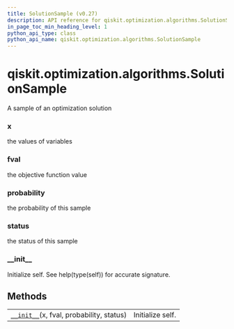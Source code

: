 ```yaml
---
title: SolutionSample (v0.27)
description: API reference for qiskit.optimization.algorithms.SolutionSample in qiskit v0.27
in_page_toc_min_heading_level: 1
python_api_type: class
python_api_name: qiskit.optimization.algorithms.SolutionSample
---
```


<span id="qiskit-optimization-algorithms-solutionsample" />

# qiskit.optimization.algorithms.SolutionSample

<Class id="qiskit.optimization.algorithms.SolutionSample" isDedicatedPage={true} github="https://github.com/qiskit-community/qiskit-aqua/tree/stable/0.9/qiskit/optimization/algorithms/optimization_algorithm.py" signature="SolutionSample(x, fval, probability, status)" modifiers="class">
  A sample of an optimization solution

  ### x

  <Attribute id="qiskit.optimization.algorithms.SolutionSample.x">
    the values of variables
  </Attribute>

  ### fval

  <Attribute id="qiskit.optimization.algorithms.SolutionSample.fval">
    the objective function value
  </Attribute>

  ### probability

  <Attribute id="qiskit.optimization.algorithms.SolutionSample.probability">
    the probability of this sample
  </Attribute>

  ### status

  <Attribute id="qiskit.optimization.algorithms.SolutionSample.status">
    the status of this sample
  </Attribute>

  ### \_\_init\_\_

  <Function id="qiskit.optimization.algorithms.SolutionSample.__init__" signature="__init__(x, fval, probability, status)">
    Initialize self. See help(type(self)) for accurate signature.
  </Function>

  ## Methods

  |                                                                                                                                                              |                  |
  | ------------------------------------------------------------------------------------------------------------------------------------------------------------ | ---------------- |
  | [`__init__`](#qiskit.optimization.algorithms.SolutionSample.__init__ "qiskit.optimization.algorithms.SolutionSample.__init__")(x, fval, probability, status) | Initialize self. |
</Class>

